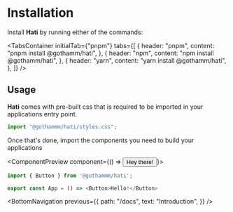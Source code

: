 
# Installation

Install **Hati** by running either of the commands:

<TabsContainer
  initialTab={"pnpm"}
  tabs={[
    {
      header: "pnpm",
      content: "pnpm install @gothamm/hati",
    },
    {
      header: "npm",
      content: "npm install @gothamm/hati",
    },
    {
      header: "yarn",
      content: "yarn install @gothamm/hati",
    },
  ]}
/>

## Usage

**Hati** comes with pre-built css that is required to be imported in your applications entry point.

```ts
import "@gothammm/hati/styles.css";
```

Once that's done, import the components you need to build your applications

<ComponentPreview component={() => <Button>Hey there!</Button>}>
```ts
import { Button } from '@gothammm/hati';

export const App = () => <Button>Hello!</Button>
```
</ComponentPreview>

<BottomNavigation
  previous={{
    path: "/docs",
    text: "Introduction",
  }}
/>
